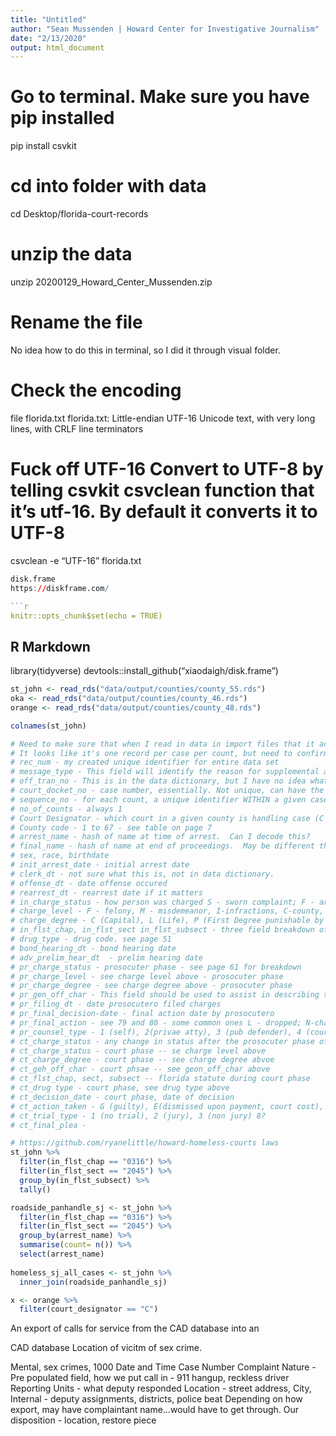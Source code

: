 ```yaml
---
title: "Untitled"
author: "Sean Mussenden | Howard Center for Investigative Journalism"
date: "2/13/2020"
output: html_document
---
```


# Go to terminal. Make sure you have pip installed
pip install csvkit 

# cd into folder with data 
cd Desktop/florida-court-records

# unzip the data 
unzip 20200129_Howard_Center_Mussenden.zip 

# Rename the file 
No idea how to do this in terminal, so I did it through visual folder. 

# Check the encoding 
file florida.txt
florida.txt: Little-endian UTF-16 Unicode text, with very long lines, with CRLF line terminators

# Fuck off UTF-16 Convert to UTF-8 by telling csvkit csvclean function that it's utf-16.  By default it converts it to UTF-8
csvclean -e "UTF-16" florida.txt


```r



disk.frame
https://diskframe.com/

```r
knitr::opts_chunk$set(echo = TRUE)
```

## R Markdown
library(tidyverse)
devtools::install_github("xiaodaigh/disk.frame")


```r

st_john <- read_rds("data/output/counties/county_55.rds")
oka <- read_rds("data/output/counties/county_46.rds")
orange <- read_rds("data/output/counties/county_48.rds")
```

```r
colnames(st_john)
```

```r
# Need to make sure that when I read in data in import files that it accounted for 01 vs 1 for county codes. 
# It looks like it's one record per case per count, but need to confirm. I think that means that for each case, can have multiple records.  If there's two counts of same charge, that's two separate records? If two counts of different charges, one each, that's two separate records?   
# rec_num - my created unique identifier for entire data set
# message_type - This field will identify the reason for supplemental action (changes) on disposed charges which have previously been supplied to the state level. N (Not applicable), E (Expunge), S (Seal), P (Appellate Action)
# off_tran_no - This is in the data dictionary, but I have no idea what this means.  Page 2
# court_docket_no - case number, essentially. Not unique, can have the same case number multiple times, in part because of next field, sequence no.
# sequence_no - for each count, a unique identifier WITHIN a given case.  
# no_of_counts - always 1
# Court Designator - which court in a given county is handling case (C for County) or (R for Circuit). Also a J for juvenile may be in the data.  
# County code - 1 to 67 - see table on page 7 
# arrest_name - hash of name at time of arrest.  Can I decode this?  
# final_name - hash of name at end of proceedings.  May be different than arrest name?
# sex, race, birthdate
# init_arrest_date - initial arrest date
# clerk_dt - not sure what this is, not in data dictionary. 
# offense_dt - date offense occured
# rearrest_dt - rearrest date if it matters
# in_charge_status - how person was charged S - sworn complaint; F - arrest; P - notice to appear; C - rearrest
# charge_level - F - felony, M - misdemeanor, I-infractions, C-county, L-municipal (local), I - Infractions - A violation of a state statute for which the only sentence authorized is a fine and which violation is expressly designated as an infraction.
# charge_degree - C (Capital), L (Life), P (First Degree punishable by life), F (First degree), S (Second Degree), T (Third Degree), N - N/A - When the level of the charge is reflected as an infraction, county or municipal. (See page 44).
# in_flst_chap, in_flst_sect in_flst_subsect - three field breakdown of charge
# drug_type - drug code. see page 51
# bond_hearing_dt - bond hearing date
# adv_prelim_hear_dt  - prelim hearing date
# pr_charge_status - prosocuter phase - see page 61 for breakdown
# pr_charge_level - see charge level above - prosocuter phase
# pr_charge_degree - see charge degree above - prosocuter phase
# pr_gen_off_char - This field should be used to assist in describing the charge. See page 64 for breakdown
# pr_filing_dt - date prosocutero filed charges
# pr_final_decision-date - final action date by prosocutero
# pr_final_action - see 79 and 80 - some common ones L - dropped; N-charge filed; O - nolle pros; R- transferred to another court
# pr_counsel_type - 1 (self), 2(privae atty), 3 (pub defender), 4 (court private or assigned), 5-other. 6? unk.
# ct_charge_status - any change in status after the prosocuter phase of charges (new charge, same charge, reduced, ammended, that sort of this) duing court phase
# ct_charge_status - court phase -- se charge level above
# ct_charge_degree - court phase -- see charge degree abvoe
# ct_geh_off_char - court phsae -- see geon_off_char above
# ct_flst_chap, sect, subsect -- florida statute during court phase
# ct_drug type - court phase, see drug type above
# ct_decision_date - court phase, date of decision
# ct_action_taken - G (guilty), E(dismissed upon payment, court cost), W (Adjudication withheld), A(Acuitted), I(Acuitted by reason insanity), D(Dismissed no reason givem), E(Dismussed upon payment), T(Dismissed speedy trail statuate), (M - Mentally Physically unable to stand trial), G(Juv court adjudicated guilty), H(Pretrial diversion), V(venu change), Z(Extradition), K(adjudged delinquent), B(Bond something something), X(Stipulated Deportation), Q(Waived to adult court), Y (delcined to adjudicate)
# ct_trial_type - 1 (no trial), 2 (jury), 3 (non jury) 8?
# ct_final_plea - 
```

```r
# https://github.com/ryanelittle/howard-homeless-courts laws
st_john %>%
  filter(in_flst_chap == "0316") %>%
  filter(in_flst_sect == "2045") %>%
  group_by(in_flst_subsect) %>%
  tally() 

roadside_panhandle_sj <- st_john %>%
  filter(in_flst_chap == "0316") %>%
  filter(in_flst_sect == "2045") %>%
  group_by(arrest_name) %>%
  summarise(count= n()) %>%
  select(arrest_name)
  
homeless_sj_all_cases <- st_john %>%
  inner_join(roadside_panhandle_sj)


```
```r
x <- orange %>%
  filter(court_designator == "C")

```


An export of calls for service from the CAD database into an 

CAD database
Location of vicitm of sex crime. 

Mental, sex crimes, 1000 
Date and Time
Case Number
Complaint Nature - Pre populated field, how we put call in - 911 hangup, reckless driver
Reporting Units - what deputy responded
Location - street address, City, 
Internal - deputy assignments, districts, police beat
Depending on how export, may have complaintant name...would have to get through. 
Our disposition - location, restore piece
